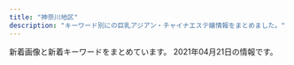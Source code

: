 ```yaml
---
title: "神奈川地区"
description: "キーワード別にの巨乳アジアン・チャイナエステ嬢情報をまとめました。"
---
```


新着画像と新着キーワードをまとめています。
2021年04月21日の情報です。

<DmmAffiliateIns />
<KeywordTable
  shops={
    [
    {
        "img_links": [
            "https://candy.jps.cm/images/mobile.jpg",
            "https://candy.jps.cm/photos/sites/46/2021/03/2021032412025519.jpg",
            "https://candy.jps.cm/photos/sites/46/2021/03/2021032412025477.jpg",
            "https://candy.jps.cm/photos/sites/46/2021/03/2021032412025571.jpg",
            "https://candy.jps.cm/images/news_bj2.jpg",
            "https://candy.jps.cm/images/new.jpg",
            "https://candy.jps.cm/images/s_face.jpg",
            "https://candy.jps.cm/images/s2.jpg",
            "https://candy.jps.cm/images/room3.jpg",
            "https://candy.jps.cm/images/s1.jpg",
            "https://candy.jps.cm/images/room4.jpg",
            "https://candy.jps.cm/images/room1.jpg",
            "https://candy.jps.cm/images/room2.jpg",
            "https://candy.jps.cm/images/top.jpg",
            "https://candy.jps.cm/images/tel.jpg",
            "https://candy.jps.cm/photos/sites/46/2021/03/2021032412025333.jpg",
            "https://candy.jps.cm/images/s_staff.jpg",
            "https://candy.jps.cm/images/s_link.jpg",
            "https://candy.jps.cm/images/s_news.jpg"
        ],
        "keywords": {
            "D": 56,
            "C": 11,
            "86": 42,
            "85": 14
        },
        "name": "\u30ad\u30e3\u30f3\u30c7\u30a3",
        "station": "\u5927\u78ef\u99c5",
        "url": "https://candy.jps.cm/"
    },
    {
        "keywords": {
            "86": 6,
            "E": 4,
            "D": 2
        },
        "url": "http://massage-relax.tokyo/",
        "name": "\u604b\u3054\u3053\u308d",
        "station": "\u4e0a\u6c38\u8c37\u99c5",
        "img_links": [
            "http://massage-relax.tokyo/images/cg01.jpg",
            "http://massage-relax.tokyo/images/cg04.jpg",
            "http://massage-relax.tokyo/images/cg02.jpg",
            "http://massage-relax.tokyo/images/tel.png",
            "http://massage-relax.tokyo/images/nav-003.png",
            "http://massage-relax.tokyo/images/no.png",
            "http://massage-relax.tokyo/images/cg03.jpg",
            "http://massage-relax.tokyo/images/nav-004.png",
            "http://massage-relax.tokyo/images/nav-006.png",
            "http://massage-relax.tokyo/images/cg06.jpg",
            "http://massage-relax.tokyo/images/nav-002.png",
            "http://massage-relax.tokyo/images/top001.png",
            "http://massage-relax.tokyo/images/cg05.jpg",
            "http://massage-relax.tokyo/images/nav-005.png",
            "http://massage-relax.tokyo/images/nav-001.png"
        ]
    },
    {
        "url": "http://megumi-est.xyz/",
        "name": "\u6075",
        "station": "JR\u85e4\u6ca2\u99c5\u5357\u53e3",
        "keywords": {},
        "img_links": [
            "http://megumi-est.xyz/images/roomimg/img4.png",
            "http://megumi-est.xyz/images/mobile_bg.png",
            "http://megumi-est.xyz/images/roomimg/img1.png",
            "http://megumi-est.xyz/images/pickup_line.png",
            "http://megumi-est.xyz/images/topbg.jpg",
            "http://megumi-est.xyz/girl/5.jpg",
            "http://megumi-est.xyz/images/roomimg/img2.png",
            "http://megumi-est.xyz/girl/4.jpg",
            "http://megumi-est.xyz/images/roomimg/img3.png",
            "http://megumi-est.xyz/images/newsbg.png",
            "http://megumi-est.xyz/images/staff_bg.png",
            "http://megumi-est.xyz/girl/1.jpg",
            "http://megumi-est.xyz/girl/8.jpg"
        ]
    },
    {
        "name": "\u6843\u9999",
        "station": "JR\u5e73\u585a\u99c5",
        "url": "http://esthe-massage.pw/",
        "img_links": [
            "http://esthe-massage.pw/img/stan.png",
            "http://esthe-massage.pw/img/m6.jpg",
            "http://esthe-massage.pw/img/cg02.jpg",
            "http://esthe-massage.pw/img/m5.jpg",
            "http://esthe-massage.pw/img/m3.jpg",
            "http://esthe-massage.pw/img/m60.jpg",
            "http://esthe-massage.pw/img/cg03.jpg",
            "http://esthe-massage.pw/img/cg01.jpg",
            "http://esthe-massage.pw/img/cg04.jpg",
            "http://esthe-massage.pw/img/fla.jpg",
            "http://esthe-massage.pw/img/no.png",
            "http://esthe-massage.pw/img/noo.png",
            "http://esthe-massage.pw/img/m4.jpg",
            "http://esthe-massage.pw/img/top.jpg",
            "http://esthe-massage.pw/img/m10.jpg",
            "http://esthe-massage.pw/img/m20.jpg",
            "http://esthe-massage.pw/img/m30.jpg",
            "http://esthe-massage.pw/img/cg05.jpg",
            "http://esthe-massage.pw/img/m2.jpg",
            "http://esthe-massage.pw/img/m1.jpg"
        ],
        "keywords": {
            "85": 1,
            "D": 3,
            "86": 3,
            "E": 2,
            "87": 1
        }
    },
    {
        "url": "http://hana-tobira.xyz/",
        "station": "JR\u85e4\u6ca2\u99c5\u5357\u53e3",
        "keywords": {
            "C": 13
        },
        "name": "\u82b1\u306e\u6249",
        "img_links": [
            "http://hana-tobira.xyz/images/tite-i.png",
            "http://hana-tobira.xyz/images/pickup_t.jpg",
            "http://hana-tobira.xyz/images/g.jpg",
            "http://hana-tobira.xyz/images/mobile.jpg",
            "http://hana-tobira.xyz/images/end.png",
            "http://hana-tobira.xyz/images/tite-staff.jpg",
            "http://hana-tobira.xyz/images/tite-link.jpg",
            "http://hana-tobira.xyz/images/g7.jpg",
            "http://hana-tobira.xyz/images/g4.jpg",
            "http://hana-tobira.xyz/images/g6.jpg",
            "http://hana-tobira.xyz/images/g5.jpg",
            "http://hana-tobira.xyz/images/g2.jpg"
        ]
    },
    {
        "station": "\u79e6\u91ce\u99c5\u5317\u53e3",
        "keywords": {},
        "url": "http://genkimorimori.ies.bz/",
        "img_links": [
            "http://genkimorimori.ies.bz/photos/sites/68/2021/01/2021013007244222.jpg",
            "http://genkimorimori.ies.bz/images/g7.jpg",
            "http://genkimorimori.ies.bz/images/g10.jpg",
            "http://genkimorimori.ies.bz/photos/sites/68/2021/04/2021040109162539.jpg",
            "http://genkimorimori.ies.bz/images/mobile.jpg",
            "http://genkimorimori.ies.bz/images/staff_bj3.jpg",
            "http://genkimorimori.ies.bz/images/g11.jpg",
            "http://genkimorimori.ies.bz/photos/sites/68/2020/11/2020112402100578.jpg",
            "http://genkimorimori.ies.bz/photos/sites/68/2020/11/2020112402100696.jpg",
            "http://genkimorimori.ies.bz/images/s_cosplay.jpg",
            "http://genkimorimori.ies.bz/images/info2.jpg",
            "http://genkimorimori.ies.bz/images/1.jpg",
            "http://genkimorimori.ies.bz/photos/sites/68/2020/12/2020120502191455.jpg",
            "http://genkimorimori.ies.bz/images/2.jpg",
            "http://genkimorimori.ies.bz/images/g1.jpg",
            "http://genkimorimori.ies.bz/images/info.jpg",
            "http://genkimorimori.ies.bz/images/pick.jpg",
            "http://genkimorimori.ies.bz/images/dairy1.jpg",
            "http://genkimorimori.ies.bz/images/g3.jpg",
            "http://genkimorimori.ies.bz/photos/sites/68/2020/11/2020110308572868.jpg",
            "http://genkimorimori.ies.bz/images/top.jpg",
            "http://genkimorimori.ies.bz/images/s_staff.jpg",
            "http://genkimorimori.ies.bz/images/g14.jpg",
            "http://genkimorimori.ies.bz/images/g16.jpg",
            "http://genkimorimori.ies.bz/photos/sites/68/2020/12/2020121003212539.jpg",
            "http://genkimorimori.ies.bz/photos/sites/68/2020/12/202012150154361.jpg",
            "http://genkimorimori.ies.bz/photos/sites/68/2020/12/2020120703525262.jpg",
            "http://genkimorimori.ies.bz/photos/sites/68/2020/11/2020110308582485.jpg",
            "http://genkimorimori.ies.bz/photos/sites/68/2020/11/2020110308572890.jpg",
            "http://genkimorimori.ies.bz/images/news1.jpg",
            "http://genkimorimori.ies.bz/images/g17.jpg",
            "http://genkimorimori.ies.bz/images/g15.jpg",
            "http://genkimorimori.ies.bz/photos/sites/68/2021/01/2021011903470168.jpg",
            "http://genkimorimori.ies.bz/photos/sites/68/2020/11/2020110308572993.jpg",
            "http://genkimorimori.ies.bz/photos/sites/68/2021/03/2021031903185869.jpg",
            "http://genkimorimori.ies.bz/images/g13.jpg",
            "http://genkimorimori.ies.bz/images/g2.jpg"
        ],
        "name": "\u5143\u6c17\u3082\u308a\u3082\u308a"
    },
    {
        "keywords": {},
        "name": "\u85ab",
        "url": "http://f-kaori.work/",
        "img_links": [
            "http://f-kaori.work/sp/images/footer.png",
            "http://f-kaori.work/images/7.jpg",
            "http://f-kaori.work/img/emi1.jpg",
            "http://f-kaori.work/images/news.png",
            "http://f-kaori.work/images/line.png",
            "http://f-kaori.work/images/rec1.png",
            "http://f-kaori.work/sp/images/1.jpg",
            "http://f-kaori.work/sp/images/int2.png",
            "http://f-kaori.work/images/sisu_t.jpg",
            "http://f-kaori.work/images/8.jpg",
            "http://f-kaori.work/img/sin1.jpg",
            "http://f-kaori.work/sp/img/risa1.jpg",
            "http://f-kaori.work/sp/images/staff_t.jpg",
            "http://f-kaori.work/sp/images/sisu_t.png",
            "http://f-kaori.work/sp/images/6.jpg",
            "http://f-kaori.work/images/interior_t.jpg",
            "http://f-kaori.work/sp/menu/staff.jpg",
            "http://f-kaori.work/images/head.jpg",
            "http://f-kaori.work/img/yumi1.jpg",
            "http://f-kaori.work/sp/images/head.jpg",
            "http://f-kaori.work/images/int2.png",
            "http://f-kaori.work/images/9.jpg",
            "http://f-kaori.work/sp/images/tel.jpg",
            "http://f-kaori.work/images/rec2.jpg",
            "http://f-kaori.work/sp/images/topgirl.png",
            "http://f-kaori.work/img/sasa1.jpg",
            "http://f-kaori.work/sp/images/int1.png",
            "http://f-kaori.work/sp/images/sys.png",
            "http://f-kaori.work/images/sm.jpg",
            "http://f-kaori.work/sp/images/newsb.png",
            "http://f-kaori.work/sp/images/7.jpg",
            "http://f-kaori.work/images/5.jpg",
            "http://f-kaori.work/sp/images/pc.jpg",
            "http://f-kaori.work/images/staff_t.jpg",
            "http://f-kaori.work/sp/img/yoka1.jpg",
            "http://f-kaori.work/img/sora1.jpg",
            "http://f-kaori.work/sp/images/5.jpg",
            "http://f-kaori.work/sp/images/10.jpg",
            "http://f-kaori.work/sp/menu/interior.jpg",
            "http://f-kaori.work/images/sys.png",
            "http://f-kaori.work/sp/images/rec3.png",
            "http://f-kaori.work/sp/img/sin1.jpg",
            "http://f-kaori.work/images/1.jpg",
            "http://f-kaori.work/images/10.jpg",
            "http://f-kaori.work/images/int1.png",
            "http://f-kaori.work/sp/img/sasa1.jpg",
            "http://f-kaori.work/sp/images/sisu.jpg",
            "http://f-kaori.work/sp/img/yumi1.jpg",
            "http://f-kaori.work/sp/img/aya1.jpg",
            "http://f-kaori.work/img/yoka1.jpg",
            "http://f-kaori.work/sp/images/rec1.png",
            "http://f-kaori.work/sp/images/3.jpg",
            "http://f-kaori.work/images/sisu.png",
            "http://f-kaori.work/sp/images/rec2.jpg",
            "http://f-kaori.work/images/mobile.jpg",
            "http://f-kaori.work/images/concept.png",
            "http://f-kaori.work/images/3.jpg",
            "http://f-kaori.work/sp/images/top.jpg",
            "http://f-kaori.work/images/6.jpg",
            "http://f-kaori.work/img/aya1.jpg",
            "http://f-kaori.work/sp/images/8.jpg",
            "http://f-kaori.work/sp/img/sora1.jpg",
            "http://f-kaori.work/img/risa1.jpg",
            "http://f-kaori.work/sp/images/news.png",
            "http://f-kaori.work/sp/menu/top.jpg",
            "http://f-kaori.work/sp/images/interior_t.jpg",
            "http://f-kaori.work/sp/images/9.jpg",
            "http://f-kaori.work/sp/img/emi1.jpg"
        ],
        "station": "JR\u85e4\u6ca2\u99c5\u5357\u53e3"
    },
    {
        "name": "\u30df\u30fc\u30c8\u30e6\u30fc",
        "img_links": [
            "http://meetyou.me-es.com/images/index_08.jpg",
            "http://meetyou.me-es.com/images/rec_10.jpg",
            "http://meetyou.me-es.com/girl/016.jpg",
            "http://meetyou.me-es.com/images/index_17.jpg",
            "http://meetyou.me-es.com/images/index_06.jpg",
            "http://meetyou.me-es.com/images/r03.jpg",
            "http://meetyou.me-es.com/images/sub_13.jpg",
            "http://meetyou.me-es.com/images/index_05.jpg",
            "http://meetyou.me-es.com/girl/013.jpg",
            "http://meetyou.me-es.com/images/staff_10.jpg",
            "http://meetyou.me-es.com/images/index_09.jpg",
            "http://meetyou.me-es.com/images/r04.jpg",
            "http://meetyou.me-es.com/images/rec.jpg",
            "http://meetyou.me-es.com/images/r02.jpg",
            "http://meetyou.me-es.com/images/index_02.jpg",
            "http://meetyou.me-es.com/images/index_01.jpg",
            "http://meetyou.me-es.com/girl/02.jpg",
            "http://meetyou.me-es.com/images/index_13.jpg",
            "http://meetyou.me-es.com/images/index_15.jpg",
            "http://meetyou.me-es.com/images/index_04.jpg",
            "http://meetyou.me-es.com/images/info_10.jpg",
            "http://meetyou.me-es.com/girl/018.jpg",
            "http://meetyou.me-es.com/images/index_07.jpg",
            "http://meetyou.me-es.com/images/info_tit.jpg",
            "http://meetyou.me-es.com/images/r01.jpg",
            "http://meetyou.me-es.com/girl/09.jpg",
            "http://meetyou.me-es.com/girl/00.jpg",
            "http://meetyou.me-es.com/images/index_03.jpg",
            "http://meetyou.me-es.com/girl/017.jpg",
            "http://meetyou.me-es.com/images/index_10.jpg",
            "http://meetyou.me-es.com/girl/015.jpg"
        ],
        "url": "http://meetyou.me-es.com/",
        "keywords": {
            "D": 1,
            "C": 6
        },
        "station": "\u9577\u5f8c\u99c5\u6771\u53e3"
    },
    {
        "url": "http://izumi.ests.jp/",
        "name": "\u6e58\u5357\u604b",
        "station": "\u6e58\u5357\u53f0\u99c5\u897f\u53e3",
        "keywords": {
            "85": 28,
            "E": 7,
            "86": 7,
            "87": 7,
            "D": 35
        },
        "img_links": [
            "http://izumi.ests.jp/images/s1.jpg",
            "http://izumi.ests.jp/images/service3.jpg",
            "http://izumi.ests.jp/photos/sites/54/2020/09/2020092004565418.jpg",
            "http://izumi.ests.jp/images/top.jpg",
            "http://izumi.ests.jp/photos/sites/54/2019/10/2019100205592997.jpg",
            "http://izumi.ests.jp/images/info.jpg",
            "http://izumi.ests.jp/images/info2.jpg",
            "http://izumi.ests.jp/images/room2.jpg",
            "http://izumi.ests.jp/images/mobile.jpg",
            "http://izumi.ests.jp/images/service2.jpg",
            "http://izumi.ests.jp/photos/sites/54/2020/12/2020121307073529.jpg",
            "http://izumi.ests.jp/images/room3.jpg",
            "http://izumi.ests.jp/photos/sites/54/2020/05/2020051209400132.jpg",
            "http://izumi.ests.jp/images/s3.jpg",
            "http://izumi.ests.jp/images/s_news.jpg",
            "http://izumi.ests.jp/images/room1.jpg",
            "http://izumi.ests.jp/images/service1.jpg",
            "http://izumi.ests.jp/photos/sites/54/2019/10/2019100205593058.jpg",
            "http://izumi.ests.jp/images/room4.jpg",
            "http://izumi.ests.jp/images/service4.jpg",
            "http://izumi.ests.jp/photos/sites/54/2020/07/2020070605483923.jpg"
        ]
    },
    {
        "url": "http://hiratsuka-est.com/",
        "keywords": {},
        "img_links": [
            "http://hiratsuka-est.com/images/rr1.jpg",
            "http://hiratsuka-est.com/images/zi-faq.png",
            "http://hiratsuka-est.com/images/r1.jpg",
            "http://hiratsuka-est.com/images/g1.jpg",
            "http://hiratsuka-est.com/images/r4.jpg",
            "http://hiratsuka-est.com/images/top.jpg",
            "http://hiratsuka-est.com/images/zi-link.png",
            "http://hiratsuka-est.com/images/r9.jpg",
            "http://hiratsuka-est.com/images/new1.jpg",
            "http://hiratsuka-est.com/images/r8.jpg",
            "http://hiratsuka-est.com/images/chc.jpg",
            "http://hiratsuka-est.com/images/mi.jpg",
            "http://hiratsuka-est.com/images/r7.jpg",
            "http://hiratsuka-est.com/images/r6.jpg",
            "http://hiratsuka-est.com/images/right.jpg",
            "http://hiratsuka-est.com/images/zi-staff.png",
            "http://hiratsuka-est.com/images/g2.jpg",
            "http://hiratsuka-est.com/images/r5.jpg",
            "http://hiratsuka-est.com/images/tel.jpg",
            "http://hiratsuka-est.com/images/banna.jpg",
            "http://hiratsuka-est.com/images/banna2.jpg",
            "http://hiratsuka-est.com/images/g0.jpg",
            "http://hiratsuka-est.com/images/tiao2.jpg",
            "http://hiratsuka-est.com/images/g4.jpg",
            "http://hiratsuka-est.com/images/banna1.jpg",
            "http://hiratsuka-est.com/images/r3.jpg",
            "http://hiratsuka-est.com/images/left.jpg",
            "http://hiratsuka-est.com/images/ll1.jpg",
            "http://hiratsuka-est.com/images/rina.jpg",
            "http://hiratsuka-est.com/images/g3.jpg"
        ],
        "name": "\u3055\u308f\u3084\u304b",
        "station": "JR\u5e73\u585a\u99c5\u5317\u53e3"
    },
    {
        "url": "http://www.sugoi.esturl.com/",
        "keywords": {
            "86": 12,
            "87": 18,
            "D": 18,
            "C": 12
        },
        "station": "JR\u6238\u585a\u99c5",
        "img_links": [
            "http://www.sugoi.esturl.com/files/002.jpg",
            "http://www.sugoi.esturl.com/images/top.jpg",
            "http://www.sugoi.esturl.com/images/sp_top.jpg",
            "http://www.sugoi.esturl.com/photo_news/upimg/75643607cd8483a10c_0.jpg",
            "http://www.sugoi.esturl.com/images/tit_therapist.png",
            "http://www.sugoi.esturl.com/files/003.jpg",
            "http://www.sugoi.esturl.com/images/img_tel.png",
            "http://www.sugoi.esturl.com/files/004.jpg",
            "http://www.sugoi.esturl.com/files/001.jpg",
            "http://www.sugoi.esturl.com/images/sp_tit_therapist.png",
            "http://www.sugoi.esturl.com/files/005.jpg",
            "http://www.sugoi.esturl.com/images/maining.jpg",
            "http://www.sugoi.esturl.com/images/tit_new.png",
            "http://www.sugoi.esturl.com/images/sp_tit_new.png"
        ],
        "name": "\u3059\u3054\u3044\u7652\u3057"
    },
    {
        "station": "JR\u85e4\u6ca2\u99c5\u5357\u53e3",
        "keywords": {},
        "url": "http://vinntuy.xyz/",
        "name": "Honeyroom",
        "img_links": [
            "http://vinntuy.xyz/static/picture/room4.jpg",
            "http://vinntuy.xyz/static/picture/s_staff.png",
            "http://vinntuy.xyz/uploads/210412/1-2104121Q114L2.jpg",
            "http://vinntuy.xyz/static/picture/room2.jpg",
            "http://vinntuy.xyz/static/picture/room1.jpg",
            "http://vinntuy.xyz/uploads/210401/1-210401144331M4.jpg",
            "http://vinntuy.xyz/uploads/210401/1-2104011443001G.jpg",
            "http://vinntuy.xyz/uploads/210401/1-210401144410258.jpg",
            "http://vinntuy.xyz/static/picture/room3.jpg",
            "http://vinntuy.xyz/static/picture/mobile.jpg",
            "http://vinntuy.xyz/static/picture/news.png",
            "http://vinntuy.xyz/static/picture/s3.jpg",
            "http://vinntuy.xyz/static/picture/s1.jpg",
            "http://vinntuy.xyz/static/picture/top.png"
        ]
    },
    {
        "url": "http://baraen.xyz/",
        "name": "\u30d0\u30e9\u5712",
        "station": "JR\u85e4\u6ca2\u99c5\u5357\u53e3",
        "img_links": [
            "http://baraen.xyz/images/room6.jpg",
            "http://baraen.xyz/images/mobile.jpg",
            "http://baraen.xyz/images/maga.jpg",
            "http://baraen.xyz/images/miki1.jpg",
            "http://baraen.xyz/images/mafaxine_d.jpg",
            "http://baraen.xyz/images/g1.jpg",
            "http://baraen.xyz/images/room4.jpg",
            "http://baraen.xyz/images/g6.jpg",
            "http://baraen.xyz/images/room2.jpg",
            "http://baraen.xyz/images/room1.jpg",
            "http://baraen.xyz/images/kanban.jpg",
            "http://baraen.xyz/images/g0.jpg",
            "http://baraen.xyz/images/g2.jpg",
            "http://baraen.xyz/images/g4.jpg",
            "http://baraen.xyz/images/mafaxine_j.jpg",
            "http://baraen.xyz/images/g3.jpg",
            "http://baraen.xyz/images/miki2.jpg"
        ],
        "keywords": {}
    },
    {
        "url": "http://candy.relaxjp.com/",
        "name": "Candy",
        "img_links": [
            "http://candy.relaxjp.com/css/staff/staff006-a.png",
            "http://candy.relaxjp.com/css/staff/staff004.png",
            "http://candy.relaxjp.com/images/slider1/003.jpg",
            "http://candy.relaxjp.com/css/nav/nav-004.png",
            "http://candy.relaxjp.com/css/staff/staff004-a.png",
            "http://candy.relaxjp.com/images/slider1/001.jpg",
            "http://candy.relaxjp.com/css/staff/staff003.png",
            "http://candy.relaxjp.com/css/nav/nav-002.png",
            "http://candy.relaxjp.com/css/tel.png",
            "http://candy.relaxjp.com/css/staff/staff001-a.png",
            "http://candy.relaxjp.com/css/staff/staff007.png",
            "http://candy.relaxjp.com/css/nav/nav-006.png",
            "http://candy.relaxjp.com/css/staff/staff006.png",
            "http://candy.relaxjp.com/css/top0001.png",
            "http://candy.relaxjp.com/css/staff/staff002.png",
            "http://candy.relaxjp.com/css/staff/staff007-a.png",
            "http://candy.relaxjp.com/css/nav/nav-005.png",
            "http://candy.relaxjp.com/css/staff/staff0001.png",
            "http://candy.relaxjp.com/css/staff/staff005-a.png",
            "http://candy.relaxjp.com/css/osusume15.jpg",
            "http://candy.relaxjp.com/css/nav/nav-001.png",
            "http://candy.relaxjp.com/css/staff/staff003-a.png",
            "http://candy.relaxjp.com/css/staff/staff002-a.png",
            "http://candy.relaxjp.com/css/staff/staff005.png",
            "http://candy.relaxjp.com/css/nav/nav-003.png"
        ],
        "station": "JR\u6771\u6238\u585a\u99c5\u6771\u53e3",
        "keywords": {
            "88": 1,
            "85": 1,
            "89": 2,
            "90": 1,
            "D": 4,
            "C": 2,
            "87": 1
        }
    },
    {
        "img_links": [
            "http://www.cc-girl.work/images/sys3.jpg",
            "http://www.cc-girl.work/img/miho1.jpg",
            "http://www.cc-girl.work/images/sys1.jpg",
            "http://www.cc-girl.work/images/line.png",
            "http://www.cc-girl.work/img/kumi1.jpg",
            "http://www.cc-girl.work/img/kaoru1.jpg",
            "http://www.cc-girl.work/images/11.jpg",
            "http://www.cc-girl.work/img/ai1.jpg",
            "http://www.cc-girl.work/images/rec2.jpg",
            "http://www.cc-girl.work/images/head.jpg",
            "http://www.cc-girl.work/img/yuki1.jpg",
            "http://www.cc-girl.work/images/mobile.jpg",
            "http://www.cc-girl.work/images/ac1.jpg",
            "http://www.cc-girl.work/images/1.jpg",
            "http://www.cc-girl.work/images/6.jpg",
            "http://www.cc-girl.work/images/7.jpg",
            "http://www.cc-girl.work/img/momo1.jpg",
            "http://www.cc-girl.work/images/staff_t.jpg",
            "http://www.cc-girl.work/img/mari1.jpg",
            "http://www.cc-girl.work/images/3.jpg",
            "http://www.cc-girl.work/images/interior_t.jpg",
            "http://www.cc-girl.work/images/sys2.jpg",
            "http://www.cc-girl.work/images/ta.jpg",
            "http://www.cc-girl.work/img/eri1.jpg",
            "http://www.cc-girl.work/images/8.jpg",
            "http://www.cc-girl.work/images/4.jpg",
            "http://www.cc-girl.work/images/10.jpg",
            "http://www.cc-girl.work/img/yaya1.jpg",
            "http://www.cc-girl.work/images/5.jpg",
            "http://www.cc-girl.work/img/sizuka1.jpg",
            "http://www.cc-girl.work/images/rec1.jpg",
            "http://www.cc-girl.work/images/2.jpg",
            "http://www.cc-girl.work/images/9.jpg",
            "http://www.cc-girl.work/img/yuri1.jpg",
            "http://www.cc-girl.work/images/int1.jpg",
            "http://www.cc-girl.work/images/news.jpg"
        ],
        "url": "http://www.cc-girl.work/",
        "station": "\u4e0a\u5927\u5ca1\u99c5",
        "name": "yuyu-\u3086\u3046\u3086-",
        "keywords": {}
    },
    {
        "name": "\u30ea\u30e9\u30af\u30bc\u30fc\u30b7\u30e7\u30f3\u59b9",
        "keywords": {
            "C": 7
        },
        "img_links": [
            "http://www.imouto-esute2866.com/images/013.jpg",
            "http://www.imouto-esute2866.com/images/012.jpg",
            "http://www.imouto-esute2866.com/flash/top-1.jpg"
        ],
        "url": "http://www.imouto-esute2866.com/",
        "station": "JR\u5e73\u585a\u99c5\u5317\u53e3"
    },
    {
        "url": "http://cherry.este.work/",
        "keywords": {
            "92": 1,
            "D": 3,
            "85": 1,
            "90": 3,
            "F": 1,
            "E": 1
        },
        "img_links": [
            "http://cherry.este.work/anna.jpg",
            "http://cherry.este.work/staff05-b.png",
            "http://cherry.este.work/staff03-b.png",
            "http://cherry.este.work/call.png",
            "http://cherry.este.work/foot01.jpg",
            "http://cherry.este.work/yui.jpg",
            "http://cherry.este.work/m-head03.jpg",
            "http://cherry.este.work/baner.jpg",
            "http://cherry.este.work/staff02-b.png"
        ],
        "name": "\u30cf\u30cb\u30fc\u30cf\u30cb\u30fc",
        "station": "JR\u5c0f\u7530\u539f\u99c5\u6771\u53e3"
    },
    {
        "img_links": [
            "http://pretty-esthe.com/images/evetop.png",
            "http://pretty-esthe.com/images/cg01.jpg",
            "http://pretty-esthe.com/images/cg07.jpg",
            "http://pretty-esthe.com/images/r4.jpg",
            "http://pretty-esthe.com/images/cg02.jpg",
            "http://pretty-esthe.com/images/r3.jpg",
            "http://pretty-esthe.com/images/cg06.jpg",
            "http://pretty-esthe.com/images/staff_s.png",
            "http://pretty-esthe.com/images/r1.jpg",
            "http://pretty-esthe.com/images/cg09.jpg",
            "http://pretty-esthe.com/images/cg05.jpg",
            "http://pretty-esthe.com/images/r2.jpg",
            "http://pretty-esthe.com/images/top.png",
            "http://pretty-esthe.com/images/news.png"
        ],
        "station": "JR\u6238\u585a\u99c5\u6771\u53e3",
        "name": "\u840c\u3048",
        "url": "http://pretty-esthe.com/",
        "keywords": {
            "E": 3,
            "D": 15,
            "86": 18
        }
    },
    {
        "img_links": [
            "http://oppama.iest.info/photos/sites/10/2018/07/2018073109281740.jpg",
            "http://oppama.iest.info/photos/sites/10/2018/07/2018073109281759.jpg",
            "http://cdn.dino-es.com/images/allpics/KL77e92f55838704c7de0a1eb6ca2a81a0/4ec1d6974658a8b101911755e5d05691.jpg",
            "http://oppama.iest.info/photos/sites/10/2018/05/2018053009323272.jpg",
            "http://oppama.iest.info/images/top.jpg",
            "http://oppama.iest.info/images/l1.jpg",
            "http://oppama.iest.info/photos/sites/10/2018/05/2018053009323372.jpg",
            "http://cdn.dino-es.com/images/line.jpg",
            "http://oppama.iest.info/images/s_news.png",
            "http://oppama.iest.info/photos/sites/10/2018/07/2018073109281797.jpg",
            "http://oppama.iest.info/photos/sites/10/2018/07/2018073109281695.jpg",
            "http://oppama.iest.info/images/mobile.png",
            "http://oppama.iest.info/photos/sites/10/2018/05/2018053009323210.jpg",
            "http://oppama.iest.info/images/s_pick.png",
            "http://oppama.iest.info/images/s_news2.png",
            "http://cdn.dino-es.com/images/logo/150x40DinoEs.png",
            "http://oppama.iest.info/photos/sites/10/2018/05/2018053009323253.jpg",
            "http://oppama.iest.info/images/bj3.jpg",
            "http://oppama.iest.info/images/s_staff.jpg"
        ],
        "name": "\u8ffd\u6d5c\u30de\u30c3\u30b5\u30fc\u30b8",
        "station": "\u8ffd\u6d5c\u99c5",
        "keywords": {
            "87": 1,
            "85": 1,
            "C": 2,
            "86": 7,
            "D": 7
        },
        "url": "http://oppama.iest.info/"
    },
    {
        "url": "http://treat-rlx.com/",
        "station": "\u5584\u884c\u99c5\u6771\u53e3",
        "img_links": [
            "http://treat-rlx.com/img/att.png",
            "http://treat-rlx.com/pic/head.jpg",
            "http://treat-rlx.com/pic/topimg2.png",
            "http://treat-rlx.com/pic/topimg1.png",
            "http://treat-rlx.com/i/files/homeimg.jpg",
            "http://treat-rlx.com/pic/topimg5.png",
            "http://treat-rlx.com/staff/aya/01.jpg",
            "http://treat-rlx.com/img/ttl_rec.png",
            "http://treat-rlx.com/pic/topimg4.png",
            "http://treat-rlx.com/img/ttl_staff.jpg",
            "http://treat-rlx.com/pic/topimg3.png",
            "http://treat-rlx.com/staff/mika/01mb.jpg",
            "http://treat-rlx.com/img/ttl_mobile.png",
            "http://treat-rlx.com/staff/mika/01.jpg",
            "http://treat-rlx.com/staff/aya/01mb.jpg"
        ],
        "keywords": {
            "C": 11
        },
        "name": "\u798f\u7e01"
    },
    {
        "keywords": {
            "85": 1,
            "86": 2,
            "87": 1,
            "D": 3,
            "E": 1
        },
        "station": "JR\u6771\u6238\u585a\u99c5\u6771\u53e3",
        "name": "\u30df\u30e9\u30dc\u30eb",
        "url": "http://esbest.info/",
        "img_links": [
            "http://esbest.info/staffPhoto/s20200526161929.jpg",
            "http://esbest.info/staffPhoto/s20200205123504.jpg",
            "http://esbest.info/staffPhoto/b20200109133117.jpg",
            "http://esbest.info/images/mobile.jpg",
            "http://esbest.info/staffPhoto/s20200111165529.jpg",
            "http://esbest.info/js/sliderLine/slide_prev.png",
            "http://esbest.info/images/store/02.jpg",
            "http://esbest.info/staffPhoto/s20200109133117.jpg",
            "http://esbest.info/staffPhoto/b20200205123504.jpg",
            "http://esbest.info/images/returnBtn.png",
            "http://esbest.info/uploadfiles/images/campaignEsbestInfo1.jpg",
            "http://esbest.info/staffPhoto/b20200111165529.jpg",
            "http://esbest.info/images/store/03.jpg",
            "http://esbest.info/images/store/04.jpg",
            "http://esbest.info/staffPhoto/b20200526161929.jpg",
            "http://esbest.info/js/sliderLine/slide_next.png",
            "http://esbest.info/images/store/01.jpg"
        ]
    },
    {
        "name": "\u591c\u8776",
        "url": "http://yacho.est-u.com/",
        "keywords": {},
        "img_links": [
            "http://yacho.est-u.com/images/index_01.jpg",
            "http://yacho.est-u.com/images/index_04.jpg",
            "http://yacho.est-u.com/images/index_10.jpg",
            "http://yacho.est-u.com/images/2.jpg",
            "http://yacho.est-u.com/images/index_12.jpg",
            "http://yacho.est-u.com/images/k2.jpg",
            "http://yacho.est-u.com/images/index_14.jpg",
            "http://yacho.est-u.com/images/staff_01.jpg",
            "http://yacho.est-u.com/images/index_03.jpg",
            "http://yacho.est-u.com/images/k1.jpg",
            "http://yacho.est-u.com/images/index_07.jpg",
            "http://yacho.est-u.com/images/index_15.jpg",
            "http://yacho.est-u.com/images/6.jpg",
            "http://yacho.est-u.com/images/5.jpg",
            "http://yacho.est-u.com/images/index_05.jpg",
            "http://yacho.est-u.com/images/4.jpg",
            "http://yacho.est-u.com/images/1.jpg",
            "http://yacho.est-u.com/images/staff_03.jpg",
            "http://yacho.est-u.com/images/index_02.jpg",
            "http://yacho.est-u.com/images/index_06.jpg",
            "http://yacho.est-u.com/images/3.jpg",
            "http://yacho.est-u.com/images/index_17.jpg"
        ],
        "station": "JR\u85e4\u6ca2\u99c5\u5357\u53e3"
    },
    {
        "station": "JR\u85e4\u6ca2\u99c5\u5357\u53e3",
        "url": "http://yushinen.info/",
        "keywords": {},
        "img_links": [
            "http://yushinen.info/images/mobile.png",
            "http://yushinen.info/images/g0.jpg",
            "http://yushinen.info/images/g7.jpg",
            "http://yushinen.info/images/info.png",
            "http://yushinen.info/images/room1.jpg",
            "http://yushinen.info/images/flw.png",
            "http://yushinen.info/images/nei-03.png",
            "http://yushinen.info/images/room2.jpg",
            "http://yushinen.info/images/room5.jpg",
            "http://yushinen.info/images/g5.jpg",
            "http://yushinen.info/images/room3.jpg",
            "http://yushinen.info/images/g2.jpg",
            "http://yushinen.info/images/g3.jpg",
            "http://yushinen.info/images/g1.jpg",
            "http://yushinen.info/images/room4.jpg",
            "http://yushinen.info/images/room6.jpg",
            "http://yushinen.info/images/g4.jpg",
            "http://yushinen.info/images/g6.jpg",
            "http://yushinen.info/images/top.jpg"
        ],
        "name": "\u7652\u5fc3\u5712"
    },
    {
        "name": "\u30a2\u30eb\u30b9",
        "url": "https://174018370.wixsite.com/mysite-5/",
        "keywords": {
            "84": 4,
            "\u30bb\u30af\u30b7\u30fc": 5,
            "F": 1,
            "87": 5
        },
        "station": "JR\u85e4\u6ca2\u99c5\u5357\u53e3",
        "img_links": [
            "https://static.wixstatic.com/media/fa16f5_86eb1c796f8c4331b4c38b69cda1b743~mv2.jpg",
            "https://static.wixstatic.com/media/fa16f5_c5eb62e882bb4223841ed94f9c0e4c94~mv2.jpg",
            "https://static.wixstatic.com/media/fa16f5_10bb2bee15cc4bae8e5cb63703e45c70~mv2.jpg"
        ]
    },
    {
        "keywords": {
            "C": 8,
            "F": 8,
            "E": 8,
            "D": 61
        },
        "name": "\u30ad\u30e5\u30fc\u30c8",
        "station": "JR\u5c0f\u7530\u539f\u99c5\u897f\u53e3",
        "url": "http://onlyone-relax.xyz/",
        "img_links": [
            "http://onlyone-relax.xyz/images/cg08.jpg",
            "http://onlyone-relax.xyz/images/cg02.jpg",
            "http://onlyone-relax.xyz/images/2.jpg",
            "http://onlyone-relax.xyz/images/4.jpg",
            "http://onlyone-relax.xyz/images/cg01.jpg",
            "http://onlyone-relax.xyz/images/top.png",
            "http://onlyone-relax.xyz/images/cg03.jpg",
            "http://onlyone-relax.xyz/images/qr.jpg",
            "http://onlyone-relax.xyz/images/cg06.jpg",
            "http://onlyone-relax.xyz/images/top2.png",
            "http://onlyone-relax.xyz/images/cg10.jpg",
            "http://onlyone-relax.xyz/images/1.jpg",
            "http://onlyone-relax.xyz/images/cg05.jpg",
            "http://onlyone-relax.xyz/images/cg07.jpg",
            "http://onlyone-relax.xyz/images/spacer300x450.png",
            "http://onlyone-relax.xyz/images/cg09.jpg",
            "http://onlyone-relax.xyz/images/cg04.jpg"
        ]
    },
    {
        "name": "\u60a0\u697d",
        "url": "http://yu-raku.info/",
        "keywords": {},
        "img_links": [
            "http://yu-raku.info/images/bar-interior.png",
            "http://yu-raku.info/staff/s-kana1.jpg",
            "http://yu-raku.info/images/fotter.jpg",
            "http://yu-raku.info/images/bar-cam.png",
            "http://yu-raku.info/images/bar-cover.png",
            "http://yu-raku.info/sp/images/b-tel.png",
            "http://yu-raku.info/images/b-interior.jpg",
            "http://yu-raku.info/staff/s-miki1.jpg",
            "http://yu-raku.info/images/pic-interior.png",
            "http://yu-raku.info/staff/s-sayuri1.jpg",
            "http://yu-raku.info/staff/s-nana1.jpg",
            "http://yu-raku.info/sp/images/bar-cam.png",
            "http://yu-raku.info/sp/images/bar-cover.png",
            "http://yu-raku.info/images/c-therapist0.png",
            "http://yu-raku.info/staff/s-emi3.jpg",
            "http://yu-raku.info/staff/s-emi5.jpg",
            "http://yu-raku.info/staff/s-emi4.jpg",
            "http://yu-raku.info/images/bar-therapist.png",
            "http://yu-raku.info/images/c-top0.png",
            "http://yu-raku.info/staff/s-yuko1.jpg",
            "http://yu-raku.info/images/sm-cam30min.png",
            "http://yu-raku.info/staff/s-niri1.jpg",
            "http://yu-raku.info/images/bar-info.png",
            "http://yu-raku.info/images/cam30min.png"
        ],
        "station": "JR\u5927\u8239\u99c5\u6771\u53e3"
    },
    {
        "url": "http://es-rei.work/",
        "img_links": [
            "http://es-rei.work/_src/47863239/line3.png",
            "http://es-rei.work/_src/26747210/navi2_06.png",
            "http://es-rei.work/_src/26747292/wechatimg202.jpg",
            "http://es-rei.work/_src/26747288/line3.png",
            "http://es-rei.work/_src/26747204/list_05.png",
            "http://es-rei.work/5.jpg",
            "http://es-rei.work/_src/26747289/wechatimg77.jpg",
            "http://es-rei.work/_src/26747304/line1.jpg",
            "http://es-rei.work/_src/47863241/05859f21726dfcef9faa9bab12a2595.jpg",
            "http://es-rei.work/2.jpg",
            "http://es-rei.work/_src/26747206/navi2_02.png",
            "http://es-rei.work/_src/26747229/line1.jpg",
            "http://es-rei.work/_src/26838156/wechatimg204.jpg",
            "http://es-rei.work/_src/34041599/line3.png",
            "http://es-rei.work/_src/26747114/base_03.png",
            "http://es-rei.work/_src/34041596/05859f21726dfcef9faa9bab12a2595.jpg",
            "http://es-rei.work/_src/26747207/navi2_03.png",
            "http://es-rei.work/_src/26747293/line3.png",
            "http://es-rei.work/_src/26747287/line3.png",
            "http://es-rei.work/_src/26838174/line.png",
            "http://es-rei.work/_src/26747218/line1.jpg",
            "http://es-rei.work/_src/26838160/line.png",
            "http://es-rei.work/_src/26747205/navi2_01.png",
            "http://es-rei.work/_src/26747227/line3.png",
            "http://es-rei.work/_src/26747200/list_01.png",
            "http://es-rei.work/_src/47863244/line1.jpg",
            "http://es-rei.work/_src/26747141/base_03.png",
            "http://es-rei.work/_src/26747222/line3.png",
            "http://es-rei.work/_src/26824435/cam2.png",
            "http://es-rei.work/_src/26790995/wechatimg38_20181018221746252.jpg",
            "http://es-rei.work/_src/26838155/wechatimg202.jpg",
            "http://es-rei.work/_src/26747132/line1.jpg",
            "http://es-rei.work/_src/34041600/line3.png",
            "http://es-rei.work/_src/26747226/line3.png",
            "http://es-rei.work/_src/26747173/base_03.png",
            "http://es-rei.work/_src/26747170/base_01.png",
            "http://es-rei.work/_src/26747202/list_03.png",
            "http://es-rei.work/_src/26747187/base_03.png",
            "http://es-rei.work/_src/26791051/_dsf9446.jpg",
            "http://es-rei.work/_src/26747201/list_02.png",
            "http://es-rei.work/_src/26747153/base_01.png",
            "http://es-rei.work/3.jpg",
            "http://es-rei.work/_src/47863242/100054276feb8d8cef3ac5199531cfe.jpg",
            "http://es-rei.work/_src/26747126/base_01.png",
            "http://es-rei.work/_src/34041597/wechatimg26_20200914183556350.jpg",
            "http://es-rei.work/1.jpg",
            "http://es-rei.work/4.jpg",
            "http://es-rei.work/_src/26747185/base_01.png",
            "http://es-rei.work/_src/26838157/wechatimg77.jpg",
            "http://es-rei.work/_src/26747300/line3.png",
            "http://es-rei.work/_src/26791115/_igp4263.jpg",
            "http://es-rei.work/_src/26747231/line1.jpg",
            "http://es-rei.work/_src/26747223/line3.png",
            "http://es-rei.work/_src/26838136/news.jpg",
            "http://es-rei.work/_src/26747093/_igp4295.jpg",
            "http://es-rei.work/_src/26838158/wechatimg75.jpg",
            "http://es-rei.work/_src/47863108/wechatimg26_20200914183556350.jpg",
            "http://es-rei.work/_src/26747199/sign.png",
            "http://es-rei.work/_src/26747203/list_04.png",
            "http://es-rei.work/_src/26747089/51d8ecbee4cc2935f070c539c37ded71.jpg",
            "http://es-rei.work/_src/26747208/navi2_04.png",
            "http://es-rei.work/_src/26747158/base_03.png",
            "http://es-rei.work/_src/26747302/wechatimg204.jpg",
            "http://es-rei.work/_src/26747301/line3.png",
            "http://es-rei.work/_src/26747225/wechatimg75.jpg",
            "http://es-rei.work/_src/26747221/wechatimg164_1.jpg",
            "http://es-rei.work/_src/26747296/line1.jpg",
            "http://es-rei.work/_src/47863240/line3.png",
            "http://es-rei.work/_src/26747209/navi2_05.png",
            "http://es-rei.work/_src/26791053/_dsf9449.jpg",
            "http://es-rei.work/_src/26747086/base_01.png",
            "http://es-rei.work/_src/34124118/wechatimg26_20200914183556350.jpg",
            "http://es-rei.work/_src/26747294/line3.png",
            "http://es-rei.work/_src/34041693/line1.jpg",
            "http://es-rei.work/_src/26824216/b0131b16446464e537eff864d8f041bb.jpg",
            "http://es-rei.work/_src/26791049/_dsf9442.jpg"
        ],
        "name": "\u9e97",
        "station": "JR\u85e4\u6ca2\u99c5\u5357\u53e3",
        "keywords": {
            "85": 2,
            "86": 4,
            "89": 2,
            "83": 4
        }
    },
    {
        "name": "\u61a9",
        "keywords": {},
        "img_links": [
            "http://ikoi.esjp.xyz/girl/6.jpg",
            "http://ikoi.esjp.xyz/girl/5.jpg",
            "http://ikoi.esjp.xyz/img/rec_top.png",
            "http://ikoi.esjp.xyz/girl/4.jpg",
            "http://ikoi.esjp.xyz/img/room/photo04.jpg",
            "http://ikoi.esjp.xyz/i/img/photo02.jpg",
            "http://ikoi.esjp.xyz/i/img/photo05.jpg",
            "http://ikoi.esjp.xyz/img/room/photo06.jpg",
            "http://ikoi.esjp.xyz/girl/2.jpg",
            "http://ikoi.esjp.xyz/i/img/photo01.jpg",
            "http://ikoi.esjp.xyz/i/img/photo04.jpg",
            "http://ikoi.esjp.xyz/girl/3.jpg",
            "http://ikoi.esjp.xyz/i/img/photo06.jpg",
            "http://ikoi.esjp.xyz/img/capinfo.jpg",
            "http://ikoi.esjp.xyz/img/top_pickback.png",
            "http://ikoi.esjp.xyz/img/sub_staff.jpg",
            "http://ikoi.esjp.xyz/img/lr_01.jpg",
            "http://ikoi.esjp.xyz/img/room/photo03.jpg",
            "http://ikoi.esjp.xyz/img/room/photo05.jpg",
            "http://ikoi.esjp.xyz/img/qr.jpg",
            "http://ikoi.esjp.xyz/i/img/photo03.jpg",
            "http://ikoi.esjp.xyz/girl/1.jpg",
            "http://ikoi.esjp.xyz/img/room/photo02.jpg",
            "http://ikoi.esjp.xyz/img/pro_girl_line.jpg",
            "http://ikoi.esjp.xyz/img/059.png",
            "http://ikoi.esjp.xyz/img/room/photo01.jpg",
            "http://ikoi.esjp.xyz/img/lr_02.jpg"
        ],
        "url": "http://ikoi.esjp.xyz/",
        "station": "\u8ffd\u6d5c\u99c5"
    },
    {
        "keywords": {},
        "img_links": [
            "http://en.este88.com/gals/asuka1.jpg",
            "http://en.este88.com/i/images/info_12.jpg",
            "http://en.este88.com/images/info.png",
            "http://en.este88.com/gals/koko1.jpg",
            "http://en.este88.com/gals/yuyu1.jpg",
            "http://en.este88.com/gals/saya1.jpg",
            "http://en.este88.com/gals/rena1.jpg",
            "http://en.este88.com/gals/aya1.jpg",
            "http://en.este88.com/i/images/info_07.jpg",
            "http://en.este88.com/gals/mika1.jpg",
            "http://en.este88.com/i/images/info_15.jpg",
            "http://en.este88.com/gals/nana1.jpg",
            "http://en.este88.com/gals/emi1.jpg",
            "http://en.este88.com/i/images/info_09.jpg"
        ],
        "station": "JR\u85e4\u6ca2\u99c5\u5317\u53e3",
        "url": "http://en.este88.com/",
        "name": "\u7e01"
    },
    {
        "name": "\u30a2\u30ed\u30a8",
        "keywords": {},
        "url": "http://oil.abnavi.info/",
        "img_links": [],
        "station": "\u9db4\u5dfb\u6e29\u6cc9\u99c5\u5317\u53e3"
    },
    {
        "keywords": {},
        "station": "JR\u5927\u8239\u99c5\u6771\u53e3",
        "url": "http://hoguraku.info/",
        "name": "\u3055\u304f\u3089",
        "img_links": [
            "http://hoguraku.info/_src/25168346/staff-2_20180823215120776.jpg",
            "http://hoguraku.info/_src/22294030/wechatimg175.jpg",
            "http://hoguraku.info/_src/22266524/wechatimg96_20191205204603604.jpg",
            "http://hoguraku.info/_src/22266495/navi_06.png",
            "http://hoguraku.info/_src/22294028/3_20180513213551306.jpg",
            "http://hoguraku.info/_src/22266492/navi2_04.png",
            "http://hoguraku.info/_src/22266491/navi_04.png",
            "http://hoguraku.info/_src/22296697/pup.png",
            "http://hoguraku.info/_src/22294029/3_20180513213551306.jpg",
            "http://hoguraku.info/_src/22266490/navi2_03.png",
            "http://hoguraku.info/_src/22293865/sign.png",
            "http://hoguraku.info/_src/37673393/wechatimg98.jpg",
            "http://hoguraku.info/staff-2.jpg",
            "http://hoguraku.info/_src/22294024/1_20180513213551260.jpg",
            "http://hoguraku.info/_src/22294409/img20180513220122069421.png",
            "http://hoguraku.info/_src/22294031/wechatimg175.jpg",
            "http://hoguraku.info/_src/22266400/wechatimg94_20191205204136458.jpg",
            "http://hoguraku.info/_src/22266398/img20180513214352559347.png",
            "http://hoguraku.info/_src/22266486/navi2_01.png",
            "http://hoguraku.info/_src/22266493/navi_05.png",
            "http://hoguraku.info/staff-1.jpg",
            "http://hoguraku.info/_src/22296687/pup.png",
            "http://hoguraku.info/_src/22266489/navi_03.png",
            "http://hoguraku.info/_src/22266487/navi_02.png",
            "http://hoguraku.info/staff-3.jpg",
            "http://hoguraku.info/_src/22294027/wechatimg239.jpg",
            "http://hoguraku.info/_src/22293601/newspinkup.png",
            "http://hoguraku.info/_src/22266496/navi2_06.png",
            "http://hoguraku.info/_src/22296695/pup.png",
            "http://hoguraku.info/_src/22294026/wechatimg239.jpg",
            "http://hoguraku.info/_src/22294025/1_20180513213551260.jpg",
            "http://hoguraku.info/_src/22293610/pup.png",
            "http://hoguraku.info/_src/22266488/navi2_02.png",
            "http://hoguraku.info/staff-4.jpg",
            "http://hoguraku.info/_src/22293820/wechatimg744.jpg",
            "http://hoguraku.info/_src/22266485/navi_01.png",
            "http://hoguraku.info/_src/55131553/img20210408153832112943.png",
            "http://hoguraku.info/_src/22266494/navi2_05.png",
            "http://hoguraku.info/_src/22293781/sign.png"
        ]
    },
    {
        "url": "https://fuwafuwa-girl.jpn.vin/",
        "img_links": [],
        "name": "\u3075\u308f\u3075\u308f\u5a18",
        "keywords": {},
        "station": "\u4e0a\u5927\u5ca1\u99c5"
    },
    {
        "url": "http://www.relax-fairyark.info/",
        "keywords": {
            "E": 5,
            "86": 4,
            "C": 3,
            "D": 4,
            "85": 3,
            "87": 5
        },
        "name": "Fairy Ark",
        "station": "JR\u85e4\u6ca2\u99c5\u5357\u53e3",
        "img_links": [
            "http://www.relax-fairyark.info/img/st150.jpg",
            "http://www.relax-fairyark.info/img/sta150.jpg",
            "http://www.relax-fairyark.info/img/st227.jpg",
            "http://www.relax-fairyark.info/img/sta223.jpg",
            "http://www.relax-fairyark.info/img/sta255.jpg",
            "http://www.relax-fairyark.info/img/st262.jpg",
            "http://www.relax-fairyark.info/img/footbotton.png",
            "http://www.relax-fairyark.info/img/tel.png",
            "http://www.relax-fairyark.info/img/body2.jpg",
            "http://www.relax-fairyark.info/img/st252.jpg",
            "http://www.relax-fairyark.info/img/botton.jpg",
            "http://www.relax-fairyark.info/img/sta262.jpg",
            "http://www.relax-fairyark.info/img/sta260.jpg",
            "http://www.relax-fairyark.info/img/sta213.jpg",
            "http://www.relax-fairyark.info/img/st261.jpg",
            "http://www.relax-fairyark.info/img/st0220.jpg",
            "http://www.relax-fairyark.info/img/st223.jpg",
            "http://www.relax-fairyark.info/img/st213.jpg",
            "http://www.relax-fairyark.info/img/head.jpg",
            "http://www.relax-fairyark.info/img/sta256.jpg",
            "http://www.relax-fairyark.info/img/st1.jpg",
            "http://www.relax-fairyark.info/img/nos.jpg",
            "http://www.relax-fairyark.info/img/st255.jpg",
            "http://www.relax-fairyark.info/img/sta261.jpg",
            "http://www.relax-fairyark.info/img/sta220.jpg",
            "http://www.relax-fairyark.info/img/vlt.png",
            "http://www.relax-fairyark.info/img/st260.jpg",
            "http://www.relax-fairyark.info/img/sta252.jpg",
            "http://www.relax-fairyark.info/img/st220.jpg",
            "http://www.relax-fairyark.info/img/st256.jpg"
        ]
    },
    {
        "station": "\u6e58\u5357\u53f0\u99c5\u897f\u53e3",
        "name": "\u6e05\u6c34\u6e7e",
        "url": "http://vinerty.xyz/",
        "img_links": [
            "http://vinerty.xyz/uploads/180620/1-1P62010193X63.jpg",
            "http://vinerty.xyz/uploads/210414/1-2104141542145O.jpg",
            "http://vinerty.xyz/templets/default/picture/news.jpg",
            "http://vinerty.xyz/uploads/210414/1-210414154313312.jpg",
            "http://vinerty.xyz/uploads/180620/1-1P62010154K00.png",
            "http://vinerty.xyz/uploads/210414/1-21041416305D18.jpg",
            "http://vinerty.xyz/uploads/210414/1-210414154346291.png",
            "http://vinerty.xyz/templets/default/picture/head.jpg",
            "http://vinerty.xyz/templets/default/picture/staff_t.jpg",
            "http://vinerty.xyz/uploads/210414/1-21041415424K61.jpg",
            "http://vinerty.xyz/templets/default/picture/rec1.png",
            "http://vinerty.xyz/templets/default/picture/interior_t.jpg",
            "http://vinerty.xyz/uploads/210414/1-2104141542312N.jpg"
        ],
        "keywords": {}
    },
    {
        "url": "http://www.sh-riraku77.site/",
        "station": "JR\u65b0\u6749\u7530\u99c5\u897f\u53e3",
        "keywords": {},
        "name": "\u82b1\u306e\u604b",
        "img_links": [
            "http://www.sh-riraku77.site/picture/top23.png",
            "http://www.sh-riraku77.site/picture/s_new.png",
            "http://www.sh-riraku77.site/picture/top22.png",
            "http://www.sh-riraku77.site/uploads/201214/1-201214130312232.jpg",
            "http://www.sh-riraku77.site/plus/images/room2.jpg",
            "http://www.sh-riraku77.site/plus/images/room3.jpg",
            "http://www.sh-riraku77.site/plus/images/room1.jpg",
            "http://www.sh-riraku77.site/picture/photo3.png",
            "http://www.sh-riraku77.site/uploads/210325/1-210325133926495.jpg",
            "http://www.sh-riraku77.site/picture/end.png",
            "http://www.sh-riraku77.site/picture/s_staff.png",
            "http://www.sh-riraku77.site/plus/images/room4.jpg",
            "http://www.sh-riraku77.site/picture/i_therapist.png"
        ]
    },
    {
        "name": "Best Love \uff5e\u30d9\u30b9\u30c8\u30e9\u30d6\uff5e",
        "url": "http://www.bestlove.iesjp.com/",
        "img_links": [
            "http://www.bestlove.iesjp.com/files/004.jpg",
            "http://www.bestlove.iesjp.com/photo_news/upimg/694716066af5752b7c_1.jpg",
            "http://www.bestlove.iesjp.com/files/007-03.jpg",
            "http://www.bestlove.iesjp.com/files/005-02.jpg",
            "http://www.bestlove.iesjp.com/images/mobile.jpg",
            "http://www.bestlove.iesjp.com/files/006.jpg",
            "http://www.bestlove.iesjp.com/files/004-03.jpg",
            "http://www.bestlove.iesjp.com/files/005.jpg",
            "http://www.bestlove.iesjp.com/files/001.jpg",
            "http://www.bestlove.iesjp.com/files/006-02.jpg",
            "http://www.bestlove.iesjp.com/files/001-03.jpg",
            "http://www.bestlove.iesjp.com/files/003-02.jpg",
            "http://www.bestlove.iesjp.com/files/003.jpg",
            "http://www.bestlove.iesjp.com/photo_news/upimg/80412607e8c301f1d9_0.jpg",
            "http://www.bestlove.iesjp.com/files/002.jpg",
            "http://www.bestlove.iesjp.com/images/atomosky.jpg",
            "http://www.bestlove.iesjp.com/files/007.jpg",
            "http://www.bestlove.iesjp.com/images/line.png",
            "http://www.bestlove.iesjp.com/files/003-03.jpg",
            "http://www.bestlove.iesjp.com/files/006-03.jpg",
            "http://www.bestlove.iesjp.com/images/r3.jpg",
            "http://www.bestlove.iesjp.com/files/002-03.jpg",
            "http://www.bestlove.iesjp.com/files/001-02.jpg",
            "http://www.bestlove.iesjp.com/files/007-02.jpg",
            "http://www.bestlove.iesjp.com/files/005-03.jpg",
            "http://www.bestlove.iesjp.com/files/004-02.jpg",
            "http://www.bestlove.iesjp.com/files/002-02.jpg"
        ],
        "station": "JR\u5e73\u585a\u99c5\u5317\u53e3",
        "keywords": {
            "87": 12,
            "D": 8,
            "83": 12,
            "C": 31
        }
    },
    {
        "keywords": {},
        "img_links": [],
        "station": "JR\u8305\u30f6\u5d0e\u99c5\u5317\u53e3",
        "url": "http://karen.ies.fun/",
        "name": "\u83ef\u84ee"
    },
    {
        "img_links": [
            "http://es-hanabi.xyz/images/r6.jpg",
            "http://es-hanabi.xyz/images/mobile.png",
            "http://es-hanabi.xyz/images/g0.jpg",
            "http://es-hanabi.xyz/images/g1.jpg",
            "http://es-hanabi.xyz/images/g3.jpg",
            "http://es-hanabi.xyz/images/zi_staff.png",
            "http://es-hanabi.xyz/images/top.jpg",
            "http://es-hanabi.xyz/images/new1.jpg",
            "http://es-hanabi.xyz/images/g2.jpg",
            "http://es-hanabi.xyz/images/g5.jpg",
            "http://es-hanabi.xyz/images/r2.jpg",
            "http://es-hanabi.xyz/images/g4.jpg",
            "http://es-hanabi.xyz/images/r5.jpg",
            "http://es-hanabi.xyz/images/r7.jpg",
            "http://es-hanabi.xyz/images/r8.jpg",
            "http://es-hanabi.xyz/images/r1.jpg"
        ],
        "url": "http://es-hanabi.xyz/",
        "keywords": {
            "C": 7
        },
        "station": "JR\u5e73\u585a\u99c5\u897f\u53e3",
        "name": "\u30cf\u30ca\u30d3"
    },
    {
        "img_links": [
            "http://lavender-est.xyz/girl/15_1.jpg",
            "http://lavender-est.xyz/girl/2_1.jpg",
            "http://lavender-est.xyz/images/mobile.png",
            "http://lavender-est.xyz/girl/11_2.jpg",
            "http://lavender-est.xyz/girl/11.jpg",
            "http://lavender-est.xyz/girl/3_1.jpg",
            "http://lavender-est.xyz/images/room/r2.jpg",
            "http://lavender-est.xyz/girl/15.jpg",
            "http://lavender-est.xyz/girl/5.jpg",
            "http://lavender-est.xyz/girl/14_1.jpg",
            "http://lavender-est.xyz/girl/11_1.jpg",
            "http://lavender-est.xyz/girl/4_1.jpg",
            "http://lavender-est.xyz/i/girl/11.jpg",
            "http://lavender-est.xyz/girl/10_2.jpg",
            "http://lavender-est.xyz/girl/7_2.jpg",
            "http://lavender-est.xyz/girl/5_3.jpg",
            "http://lavender-est.xyz/girl/9_1.jpg",
            "http://lavender-est.xyz/images/lr_02.jpg",
            "http://lavender-est.xyz/images/room/r1.jpg",
            "http://lavender-est.xyz/girl/14.jpg",
            "http://lavender-est.xyz/girl/8.jpg",
            "http://lavender-est.xyz/images/tel.png",
            "http://lavender-est.xyz/girl/7.jpg",
            "http://lavender-est.xyz/girl/9.jpg",
            "http://lavender-est.xyz/girl/5_2.jpg",
            "http://lavender-est.xyz/girl/2.jpg",
            "http://lavender-est.xyz/girl/3.jpg",
            "http://lavender-est.xyz/girl/9_2.jpg",
            "http://lavender-est.xyz/images/pro_girl_line.jpg",
            "http://lavender-est.xyz/images/bar_staff.jpg",
            "http://lavender-est.xyz/images/top01.jpg",
            "http://lavender-est.xyz/girl/14_2.jpg",
            "http://lavender-est.xyz/girl/5_1.jpg",
            "http://lavender-est.xyz/images/room/r3.jpg",
            "http://lavender-est.xyz/girl/10.jpg",
            "http://lavender-est.xyz/girl/7_1.jpg",
            "http://lavender-est.xyz/images/twitter.jpg",
            "http://lavender-est.xyz/girl/6.jpg",
            "http://lavender-est.xyz/images/room/r4.jpg",
            "http://lavender-est.xyz/girl/4.jpg",
            "http://lavender-est.xyz/girl/10_1.jpg"
        ],
        "station": "JR\u85e4\u6ca2\u99c5\u5357\u53e3",
        "keywords": {},
        "url": "http://lavender-est.xyz/",
        "name": "\u30e9\u30d9\u30f3\u30c0\u30fc"
    },
    {
        "keywords": {},
        "station": "JR\u5e73\u585a\u99c5\u5317\u53e3",
        "url": "http://sui-en.work/",
        "img_links": [
            "http://sui-en.work/images/1.png",
            "http://sui-en.work/images/sys3.png",
            "http://sui-en.work/images/sys1.jpg",
            "http://sui-en.work/img/yuki1.jpg",
            "http://sui-en.work/img/hana1.jpg",
            "http://sui-en.work/images/info.jpg",
            "http://sui-en.work/images/4.png",
            "http://sui-en.work/images/int3.png",
            "http://sui-en.work/images/mobile.jpg",
            "http://sui-en.work/images/2.png",
            "http://sui-en.work/images/3.png",
            "http://sui-en.work/images/staff_t.png",
            "http://sui-en.work/images/ta.jpg",
            "http://sui-en.work/images/int1.png",
            "http://sui-en.work/images/news.jpg",
            "http://sui-en.work/images/tr.jpg",
            "http://sui-en.work/images/interior_t.png",
            "http://sui-en.work/img/kaori1.jpg",
            "http://sui-en.work/images/head.jpg",
            "http://sui-en.work/images/b1.jpg",
            "http://sui-en.work/img/sena1.jpg",
            "http://sui-en.work/images/b2.jpg",
            "http://sui-en.work/images/int2.png",
            "http://sui-en.work/images/sys2.jpg"
        ],
        "name": "\u968f\u7e01"
    },
    {
        "station": "JR\u5e73\u585a\u99c5\u897f\u53e3",
        "img_links": [
            "http://o-jp.com/tsubaki/images/photo03.jpg",
            "http://o-jp.com/tsubaki/images/mimi1.jpg",
            "http://o-jp.com/tsubaki/images/t_mobile.jpg",
            "http://o-jp.com/tsubaki/images/photo04.jpg",
            "http://o-jp.com/tsubaki/images/photo01.jpg",
            "http://o-jp.com/tsubaki/images/photo02.jpg",
            "http://o-jp.com/tsubaki/images/index_enter.jpg",
            "http://o-jp.com/tsubaki/images/t_discount.jpg"
        ],
        "name": "\u693f",
        "keywords": {
            "C": 6
        },
        "url": "http://o-jp.com/tsubaki/"
    },
    {
        "keywords": {},
        "name": "\u6d5c\u8fba\u306e\u604b",
        "station": "JR\u8305\u30f6\u5d0e\u99c5\u5357\u53e3",
        "url": "http://www.hamabei.com/",
        "img_links": [
            "http://www.hamabei.com/images/yuka1.jpg",
            "http://www.hamabei.com/images/buttona_05.jpg",
            "http://www.hamabei.com/images/buttona_08.jpg",
            "http://www.hamabei.com/images/buttona_03.jpg",
            "http://www.hamabei.com/images/giral014.jpg",
            "http://www.hamabei.com/images/giral012.jpg",
            "http://www.hamabei.com/images/nana1.jpg",
            "http://www.hamabei.com/images/buttona_04.jpg",
            "http://www.hamabei.com/images/kaori1.jpg",
            "http://www.hamabei.com/images/giral007.jpg",
            "http://www.hamabei.com/images/giral015.jpg",
            "http://www.hamabei.com/images/buttona_07.jpg",
            "http://www.hamabei.com/images/buttona_06.jpg",
            "http://www.hamabei.com/images/miki1.jpg",
            "http://www.hamabei.com/images/giral009.jpg",
            "http://www.hamabei.com/images/qr.jpg"
        ]
    },
    {
        "station": "JR\u5927\u8239\u99c5\u6771\u53e3",
        "name": "\u5eb7\u7f8e\uff5e\u30b3\u30a6\u30df\uff5e",
        "img_links": [
            "http://haruk.work/images/int2.png",
            "http://haruk.work/sp/images/tel.jpg",
            "http://haruk.work/sp/images/ac1.jpg",
            "http://haruk.work/images/news.png",
            "http://haruk.work/sp/images/rec2.jpg",
            "http://haruk.work/sp/images/interior_t.jpg",
            "http://haruk.work/sp/images/int4.jpg",
            "http://haruk.work/images/rec1.png",
            "http://haruk.work/sp/img/yuna1.jpg",
            "http://haruk.work/sp/images/int3.jpg",
            "http://haruk.work/sp/img/ayumi1.jpg",
            "http://haruk.work/images/line.png",
            "http://haruk.work/sp/images/sms.jpg",
            "http://haruk.work/sp/images/info_t.jpg",
            "http://haruk.work/sp/images/2.jpg",
            "http://haruk.work/sp/images/1.jpg",
            "http://haruk.work/sp/images/sys.png",
            "http://haruk.work/images/sys.png",
            "http://haruk.work/images/staff_t.jpg",
            "http://haruk.work/images/head.jpg",
            "http://haruk.work/sp/menu/staff.jpg",
            "http://haruk.work/images/1.jpg",
            "http://haruk.work/images/interior_t.jpg",
            "http://haruk.work/sp/images/int2.jpg",
            "http://haruk.work/sp/images/newsb.png",
            "http://haruk.work/sp/images/int1.jpg",
            "http://haruk.work/sp/images/int5.jpg",
            "http://haruk.work/sp/images/head.jpg",
            "http://haruk.work/sp/menu/top.jpg",
            "http://haruk.work/img/ayumi1.jpg",
            "http://haruk.work/images/rec2.jpg",
            "http://haruk.work/sp/images/info.png",
            "http://haruk.work/sp/images/ac2.jpg",
            "http://haruk.work/sp/images/news.jpg",
            "http://haruk.work/sp/images/footer.png",
            "http://haruk.work/sp/images/staff_t.jpg",
            "http://haruk.work/img/yuna1.jpg",
            "http://haruk.work/images/sm.jpg",
            "http://haruk.work/sp/images/3.jpg",
            "http://haruk.work/images/info.png",
            "http://haruk.work/sp/images/rec1.png",
            "http://haruk.work/images/tel.jpg",
            "http://haruk.work/sp/img/akari1.jpg",
            "http://haruk.work/images/int1.png",
            "http://haruk.work/img/akari1.jpg",
            "http://haruk.work/images/2.jpg",
            "http://haruk.work/images/3.jpg",
            "http://haruk.work/images/ta.jpg"
        ],
        "keywords": {},
        "url": "http://haruk.work/"
    },
    {
        "station": "JR\u6771\u6238\u585a\u99c5\u6771\u53e3",
        "name": "\u521d\u604b",
        "url": "http://www.hatsukoi.mensest.com/",
        "keywords": {
            "87": 16,
            "86": 4,
            "88": 4,
            "D": 24
        },
        "img_links": [
            "http://www.hatsukoi.mensest.com/images/icon_tel.png",
            "http://www.hatsukoi.mensest.com/files/003.jpg",
            "http://www.hatsukoi.mensest.com/common/images/photo02.jpg",
            "http://www.hatsukoi.mensest.com/files/004.jpg",
            "http://www.hatsukoi.mensest.com/common/images/photo01.jpg",
            "http://www.hatsukoi.mensest.com/files/005.jpg",
            "http://www.hatsukoi.mensest.com/files/002.jpg",
            "http://www.hatsukoi.mensest.com/common/images/photo03.jpg",
            "http://www.hatsukoi.mensest.com/images/mainImg_sub.jpg",
            "http://www.hatsukoi.mensest.com/images/icon_top.png",
            "http://www.hatsukoi.mensest.com/files/001.jpg",
            "http://www.hatsukoi.mensest.com/files/006.jpg",
            "http://www.hatsukoi.mensest.com/images/icon_staff.png",
            "http://www.hatsukoi.mensest.com/images/btn2.png",
            "http://www.hatsukoi.mensest.com/images/icon_info.png"
        ]
    },
    {
        "station": "\u8305\u30f6\u5d0e\u99c5\u5357\u53e3",
        "url": "http://tenshinokoi.es-come.net/",
        "name": "\u5929\u4f7f\u306e\u604b",
        "img_links": [
            "http://tenshinokoi.es-come.net/img/header00.jpg",
            "http://tenshinokoi.es-come.net/i/120/sumire1.jpg",
            "http://tenshinokoi.es-come.net/i/80/risa1.jpg",
            "http://tenshinokoi.es-come.net/images/share/pickup.png",
            "http://tenshinokoi.es-come.net/i/80/yuyu1.jpg",
            "http://tenshinokoi.es-come.net/girls/sumire1.jpg",
            "http://tenshinokoi.es-come.net/images/qr.jpg",
            "http://tenshinokoi.es-come.net/i/120/risa1.jpg",
            "http://tenshinokoi.es-come.net/girls/riri1.jpg",
            "http://tenshinokoi.es-come.net/girls/yuki1.jpg",
            "http://tenshinokoi.es-come.net/images/share/tel.png",
            "http://tenshinokoi.es-come.net/girls/kana1.jpg",
            "http://tenshinokoi.es-come.net/girls/yurika1.jpg",
            "http://tenshinokoi.es-come.net/images/infobar.png",
            "http://tenshinokoi.es-come.net/i/120/yuyu1.jpg",
            "http://tenshinokoi.es-come.net/images/shishubar.png",
            "http://tenshinokoi.es-come.net/img/risa1.jpg",
            "http://tenshinokoi.es-come.net/images/share/sp-kp2.png",
            "http://tenshinokoi.es-come.net/i/120/yuna1.jpg",
            "http://tenshinokoi.es-come.net/img/header01.jpg",
            "http://tenshinokoi.es-come.net/girls/risa1.jpg",
            "http://tenshinokoi.es-come.net/images/info1.jpg",
            "http://tenshinokoi.es-come.net/girls/hiromi1.jpg",
            "http://tenshinokoi.es-come.net/img/sumire1.jpg",
            "http://tenshinokoi.es-come.net/girls/yuyu1.jpg",
            "http://tenshinokoi.es-come.net/images/therapistbar.png",
            "http://tenshinokoi.es-come.net/girls/misaki1.jpg",
            "http://tenshinokoi.es-come.net/i/80/yuna1.jpg",
            "http://tenshinokoi.es-come.net/img/yuyu1.jpg",
            "http://tenshinokoi.es-come.net/images/info2.jpg",
            "http://tenshinokoi.es-come.net/i/80/sumire1.jpg",
            "http://tenshinokoi.es-come.net/img/header02.jpg"
        ],
        "keywords": {}
    },
    {
        "keywords": {},
        "img_links": [
            "http://www.huyo.work/img/mayu1.jpg",
            "http://www.huyo.work/images/2.jpg",
            "http://www.huyo.work/images/4.jpg",
            "http://www.huyo.work/images/sys1.jpg",
            "http://www.huyo.work/img/hana1.jpg",
            "http://www.huyo.work/images/5.jpg",
            "http://www.huyo.work/images/info.jpg",
            "http://www.huyo.work/images/staff_t.jpg",
            "http://www.huyo.work/img/ayumi1.jpg",
            "http://www.huyo.work/images/8.jpg",
            "http://www.huyo.work/images/mobile.jpg",
            "http://www.huyo.work/images/line.png",
            "http://www.huyo.work/img/sora1.jpg",
            "http://www.huyo.work/img/riri1.jpg",
            "http://www.huyo.work/images/int2.jpg",
            "http://www.huyo.work/images/int1.jpg",
            "http://www.huyo.work/images/news.jpg",
            "http://www.huyo.work/images/7.jpg",
            "http://www.huyo.work/img/nana1.jpg",
            "http://www.huyo.work/images/3.jpg",
            "http://www.huyo.work/images/sys2.jpg",
            "http://www.huyo.work/images/head.jpg",
            "http://www.huyo.work/img/mimi1.jpg",
            "http://www.huyo.work/images/1.jpg",
            "http://www.huyo.work/images/interior_t.jpg"
        ],
        "name": "\u3075\u3088\u3046",
        "station": "JR\u5e73\u585a\u99c5\u5317\u53e3",
        "url": "http://www.huyo.work/"
    }
]
}
/>
<DmmAffiliateScript />
